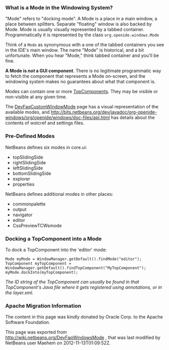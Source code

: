 <!--

    Licensed to the Apache Software Foundation (ASF) under one
    or more contributor license agreements.  See the NOTICE file
    distributed with this work for additional information
    regarding copyright ownership.  The ASF licenses this file
    to you under the Apache License, Version 2.0 (the
    "License"); you may not use this file except in compliance
    with the License.  You may obtain a copy of the License at

      http://www.apache.org/licenses/LICENSE-2.0

    Unless required by applicable law or agreed to in writing,
    software distributed under the License is distributed on an
    "AS IS" BASIS, WITHOUT WARRANTIES OR CONDITIONS OF ANY
    KIND, either express or implied.  See the License for the
    specific language governing permissions and limitations
    under the License.

-->

===What is a Mode in the Windowing System?===

"Mode" refers to "docking mode".  A Mode is a place in a main window, a place between splitters. Separate "floating" window is also backed by Mode. Mode is usually visually represented by a tabbed container.  Programmatically it is represented by the class <tt>org.openide.windows.Mode</tt>

Think of a <tt>Mode</tt> as synonymous with a one of the tabbed containers you see in the IDE's main window.  The name "Mode" is historical, and a bit unfortunate.  When you hear "Mode," think tabbed container and you'll be fine.

'''A Mode is ''not'' a GUI component'''.  There is no legitimate programmatic way to fetch the component that represents a Mode on-screen, and the windowing system makes no guarantees about what that component is.

Modes can contain one or more [[DevFaqWindowsTopComponent| TopComponent]]s.  They may be visible or non-visible at any given time.

The [[DevFaqCustomWindowMode]] page has a visual representation of the available modes, and http://bits.netbeans.org/dev/javadoc/org-openide-windows/org/openide/windows/doc-files/api.html has details about the contents of wstcref and settings files.

===Pre-Defined Modes===
NetBeans defines six modes in core.ui:
*topSlidingSide
*rightSlidingSide
*leftSlidingSide
*bottomSlidingSide
*explorer
*properties

NetBeans defines additional modes in other places:
*commonpalette
*output
*navigator
*editor
*CssPreviewTCWsmode

===Docking a TopComponent into a Mode===
To dock a TopComponent into the 'editor' mode:
<pre>
Mode myMode = WindowManager.getDefault().findMode("editor");
TopComponent myTopComponent = WindowManager.getDefault().findTopComponent("MyTopComponent");
myMode.dockInto(myTopComponent);
</pre>
''The ID string of the TopComponent can usually be found in that TopComponent's Java file where it gets registered using annotations, or in the layer.xml.
''

===Apache Migration Information===

The content in this page was kindly donated by Oracle Corp. to the
Apache Software Foundation.

This page was exported from http://wiki.netbeans.org/DevFaqWindowsMode , 
that was last modified by NetBeans user Maehem 
on 2012-11-13T01:09:52Z.

